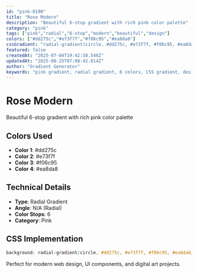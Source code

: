 ```yaml
---
id: "pink-0190"
title: "Rose Modern"
description: "Beautiful 6-stop gradient with rich pink color palette"
category: "pink"
tags: ["pink","radial","6-stop","modern","beautiful","design"]
colors: ["#dd275c","#e73f7f","#f06c95","#ea8da8"]
cssGradient: "radial-gradient(circle, #dd275c, #e73f7f, #f06c95, #ea8da8)"
featured: false
createdAt: "2025-07-04T19:42:58.546Z"
updatedAt: "2025-08-25T07:08:42.814Z"
author: "Gradient Generator"
keywords: "pink gradient, radial gradient, 6 colors, CSS gradient, design, #dd275c, #e73f7f, #f06c95, #ea8da8"
---
```


# Rose Modern

Beautiful 6-stop gradient with rich pink color palette

## Colors Used
- **Color 1**: #dd275c
- **Color 2**: #e73f7f
- **Color 3**: #f06c95
- **Color 4**: #ea8da8

## Technical Details
- **Type**: Radial Gradient
- **Angle**: N/A (Radial)
- **Color Stops**: 6
- **Category**: Pink

## CSS Implementation
```css
background: radial-gradient(circle, #dd275c, #e73f7f, #f06c95, #ea8da8);
```

Perfect for modern web design, UI components, and digital art projects.
